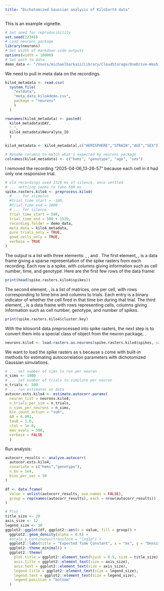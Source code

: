 ```yaml
---
title: "Dichotomized Gaussian analysis of KiloSort4 data"
---
```


This is an example vignette.

```r
# Set seed for reproducibility
set.seed(12345) 
# Load neurons package
library(neurons) 
# Set width of markdown code outputs
options(width = 10000)
# Set path to data 
demo_data <- "/Users/michaelbarkasi/Library/CloudStorage/OneDrive-WashingtonUniversityinSt.Louis/projects_Oviedo_lab/_lateralized_recurrent_pathways/dichot-gaussian/data_demo"
```

We need to pull in meta data on the recordings. 

```r
kilo4_metadata <- read.csv(
  system.file(
    "extdata", 
    "meta_data_kilo4demo.csv", 
    package = "neurons"
    )
  )

rownames(kilo4_metadata) <- paste0(
  kilo4_metadata$DAY, 
  "_",
  kilo4_metadata$Neuralynx_ID
  )

kilo4_metadata <- kilo4_metadata[,c("HEMISPHERE","STRAIN","AGE","SEX")]

# Rename columns to match what's expected by neurons package 
colnames(kilo4_metadata) <- c("hemi", "genotype", "age", "sex")

```

I removed the recording "2025-04-06_13-26-57" because each cell in it had only one responsive trial. 

```r
# old recordings used 1520 ms of silence, once settled
# ... settling seems to take 500 ms
spike.rasters.kilo4 <- preprocess.kilo4(
  # ... for stimulus
  #trial_time_start = -100, 
  #trial_time_end = 1800 
  # ... for silence
  trial_time_start = 500, 
  trial_time_end = 500 + 1520,
  recording.folder = demo_data,
  meta_data = kilo4_metadata, 
  pure_trials_only = TRUE, 
  good_cells_only = TRUE,
  verbose = TRUE
) 
```

The output \textbf{spike.rasters.kilo4} is a list with three elements: \textbf{spikes}, \textbf{timeXtrial}, and \textbf{cluster.key}. The first element, \textbf{spikes}, is a data frame giving a sparse representation of the spike rasters from each recording. Each row is a spike, with columns giving information such as cell number, time, and genotype. Here are the first few rows of the \textbf{spikes} data frame:

```r
print(head(spike.rasters.kilo4$spikes))
```

The second element, \textbf{timeXtrial}, is a list of matrices, one per cell, with rows corresponding to time bins and columns to trials. Each entry is a binary indicator of whether the cell fired in that time bin during that trial. The third element, \textbf{cluster.key}, is a data frame with rows representing cells, columns giving information such as cell number, genotype, and number of spikes. 

```r
print(spike.rasters.kilo4$cluster.key)
```

With the kilosort4 data preprocessed into spike rasters, the next step is to convert them into a special class of object from the neuron package, \textbf{neuron}. 

```r
neurons.kilo4 <- load.rasters.as.neurons(spike.rasters.kilo4$spikes, sample_rt = 1e3)
```

We want to load the spike rasters as \textbf{neuron}s because \textbf{neurons}s come with built-in methods for estimating autocorrelation parameters with dichotomized Gaussian simulations. 

```r
# ... set number of sims to run per neuron
n_sims <- 1000
# ... set number of trials to simulate per neuron
n_trials <- 500
# ... run estimates on data
autocor.ests.kilo4 <- estimate.autocorr.params(
  neuron_list = neurons.kilo4,
  n_trials_per_sim = n_trials, 
  n_sims_per_neurons = n_sims, 
  bin_count_action = "sum",
  A0 = 0.001,
  tau0 = 1.0,
  ctol = 1e-8,
  max_evals = 500,
  verbose = FALSE
  )

```

Run analysis: 

```r
autocorr_results <- analyze.autocorr(
  autocor.ests.kilo4,
  covariate = c("hemi","genotype"),
  n_bs = 1e4,
  bins_per_sec = 50
)

df <- data.frame(
  value = unlist(autocorr_results, use.names = FALSE),
  group = rep(names(autocorr_results), each = nrow(autocorr_results))
)

# Plot
title_size <- 20 
axis_size <- 12 
legend_size <- 10
ggplot2::ggplot(df, ggplot2::aes(x = value, fill = group)) +
  ggplot2::geom_density(alpha = 0.6) +
  #scale_y_continuous(transform = "log1p") +
  ggplot2::labs(title = "Expected Time Constant", x = "ms", y = "Density") +
  ggplot2::theme_minimal() + 
  ggplot2::theme(
    plot.title = ggplot2::element_text(hjust = 0.5, size = title_size),
    axis.title = ggplot2::element_text(size = axis_size),
    axis.text = ggplot2::element_text(size = axis_size),
    legend.title = ggplot2::element_text(size = legend_size),
    legend.text = ggplot2::element_text(size = legend_size),
    legend.position = "bottom"
  )
```